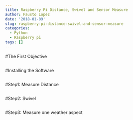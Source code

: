 ```yaml
---
title: Raspberry Pi Distance, Swivel and Sensor Measure
author: Fausto Lopez
date: '2018-01-09'
slug: raspberry-pi-distance-swivel-and-sensor-measure
categories:
  - Python
  - Raspberry pi
tags: []
---
```




#The First Objective 

```r

```


#Installing the Software

```r

```

#Step1: Measure Distance

```r

```

#Step2: Swivel

```r

```

#Step3: Measure one weather aspect
